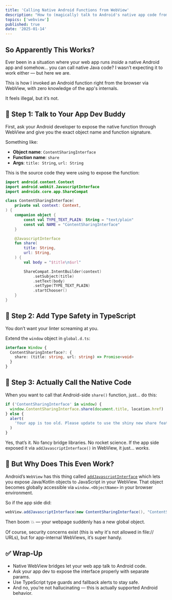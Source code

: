```yaml
---
title: 'Calling Native Android Functions from WebView'
description: "How to (magically) talk to Android's native app code from a web page using WebView bridges."
topics: ['webview']
published: true
date: '2025-01-14'
---
```


## So Apparently This Works?

Ever been in a situation where your web app runs _inside_ a native Android app and somehow… you can call native Java code? I wasn’t expecting it to work either — but here we are.

This is how I invoked an Android function right from the browser via WebView, with zero knowledge of the app's internals.

It feels illegal, but it’s not.

## 🧪 Step 1: Talk to Your App Dev Buddy

First, ask your Android developer to expose the native function through WebView and give you the exact object name and function signature.

Something like:

- **Object name**: `ContentSharingInterface`
- **Function name**: `share`
- **Args**: `title: String`, `url: String`

This is the source code they were using to expose the function:

```kotlin
import android.content.Context
import android.webkit.JavascriptInterface
import androidx.core.app.ShareCompat

class ContentSharingInterface(
    private val context: Context,
) {
    companion object {
        const val TYPE_TEXT_PLAIN: String = "text/plain"
        const val NAME = "ContentSharingInterface"
    }

    @JavascriptInterface
    fun share(
        title: String,
        url: String,
    ) {
        val body = "$title\n$url"

        ShareCompat.IntentBuilder(context)
            .setSubject(title)
            .setText(body)
            .setType(TYPE_TEXT_PLAIN)
            .startChooser()
    }
}
```

## 🧠 Step 2: Add Type Safety in TypeScript

You don’t want your linter screaming at you.

Extend the `window` object in `global.d.ts`:

```ts
interface Window {
  ContentSharingInterface?: {
    share: (title: string, url: string) => Promise<void>
  }
}
```

## 🚀 Step 3: Actually Call the Native Code

When you want to call that Android-side `share()` function, just… do this:

```ts
if ('ContentSharingInterface' in window) {
  window.ContentSharingInterface.share(document.title, location.href)
} else {
  alert(
    'Your app is too old. Please update to use the shiny new share feature.',
  )
}
```

Yes, that’s it. No fancy bridge libraries. No rocket science. If the app side exposed it via `addJavascriptInterface()` in WebView, it just… _works_.

## 🤖 But Why Does This Even Work?

Android’s `WebView` has this thing called [`addJavascriptInterface`](https://developer.android.com/reference/android/webkit/WebView#addjavascriptinterface) which lets you expose Java/Kotlin objects to JavaScript in your WebView. That object becomes globally accessible via `window.<ObjectName>` in your browser environment.

So if the app side did:

```java
webView.addJavascriptInterface(new ContentSharingInterface(), "ContentSharingInterface");
```

Then boom 💥 — your webpage suddenly has a new global object.

Of course, security concerns exist (this is why it's not allowed in file:// URLs), but for app-internal WebViews, it’s super handy.

## ✅ Wrap-Up

- Native WebView bridges let your web app talk to Android code.
- Ask your app dev to expose the interface properly with separate params.
- Use TypeScript type guards and fallback alerts to stay safe.
- And no, you’re not hallucinating — this is actually supported Android behavior.
